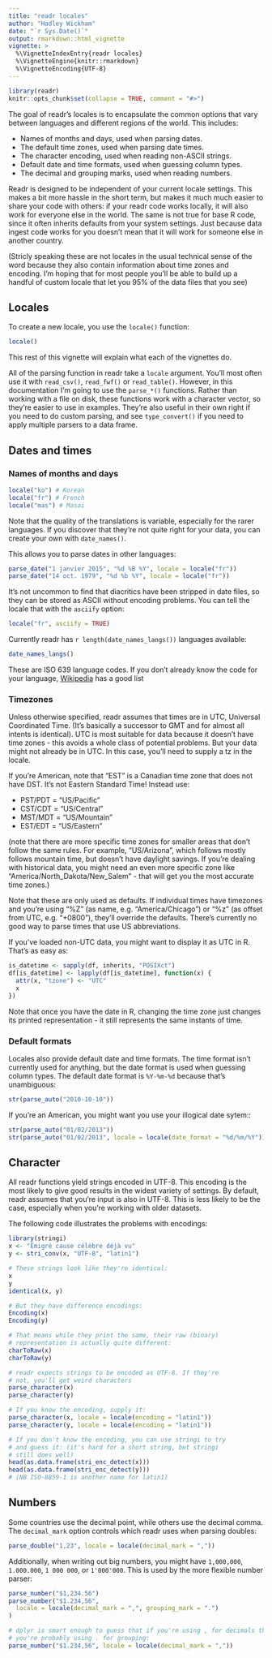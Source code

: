 ```yaml
---
title: "readr locales"
author: "Hadley Wickham"
date: "`r Sys.Date()`"
output: rmarkdown::html_vignette
vignette: >
  %\VignetteIndexEntry{readr locales}
  %\VignetteEngine{knitr::rmarkdown}
  %\VignetteEncoding{UTF-8}
---
```


```r
library(readr)
knitr::opts_chunk$set(collapse = TRUE, comment = "#>")
```

The goal of readr's locales is to encapsulate the common options that vary between languages and different regions of the world. This includes:

* Names of months and days, used when parsing dates.
* The default time zones, used when parsing date times.
* The character encoding, used when reading non-ASCII strings.
* Default date and time formats, used when guessing column types.
* The decimal and grouping marks, used when reading numbers.

Readr is designed to be independent of your current locale settings. This makes a bit more hassle in the short term, but makes it much much easier to share your code with others: if your readr code works locally, it will also work for everyone else in the world. The same is not true for base R code, since it often inherits defaults from your system settings. Just because data ingest code works for you doesn't mean that it will work for someone else in another country.

(Stricly speaking these are not locales in the usual technical sense of the word because they also contain information about time zones and encoding. I'm hoping that for most people you'll be able to build up a handful of custom locale that let you 95% of the data files that you see)

## Locales

To create a new locale, you use the `locale()` function:

```r
locale()
```

This rest of this vignette will explain what each of the vignettes do.

All of the parsing function in readr take a `locale` argument. You'll most often use it with `read_csv()`, `read_fwf()` or `read_table()`. However, in this documentation I'm going to use the `parse_*()` functions. Rather than working with a file on disk, these functions work with a character vector, so they're easier to use in examples. They're also useful in their own right if you need to do custom parsing, and see `type_convert()` if you need to apply multiple parsers to a data frame.

## Dates and times

### Names of months and days

```r
locale("ko") # Korean
locale("fr") # French
locale("mas") # Masai
```

Note that the quality of the translations is variable, especially for the rarer languages. If you discover that they're not quite right for your data, you can create your own with `date_names()`.

This allows you to parse dates in other languages:

```r
parse_date("1 janvier 2015", "%d %B %Y", locale = locale("fr"))
parse_date("14 oct. 1979", "%d %b %Y", locale = locale("fr"))
```

It's not uncommon to find that diacritics have been stripped in date files, so they can be stored as ASCII without encoding problems. You can tell the locale that with the `asciify` option:

```r
locale("fr", asciify = TRUE)
```

Currently readr has `r length(date_names_langs())` languages available:

```r
date_names_langs()
```

These are ISO 639 language codes. If you don't already know the code for your language, [Wikipedia](https://en.wikipedia.org/wiki/List_of_ISO_639-1_codes) has a good list 

### Timezones

Unless otherwise specified, readr assumes that times are in UTC, Universal Coordinated Time. (It's basically a successor to GMT and for almost all intents is identical). UTC is most suitable for data because it doesn't have time zones - this avoids a whole class of potential problems. But your data might not already be in UTC. In this case, you'll need to supply a tz in the locale.

If you're American, note that "EST" is a Canadian time zone that does not have DST. It's not Eastern Standard Time! Instead use:

* PST/PDT = "US/Pacific"
* CST/CDT = "US/Central"
* MST/MDT = "US/Mountain"
* EST/EDT = "US/Eastern"

(note that there are more specific time zones for smaller areas that don't follow the same rules. For example, "US/Arizona", which follows mostly follows mountain time, but doesn't have daylight savings. If you're dealing with historical data, you might need an even more specific zone like "America/North_Dakota/New_Salem" - that will get you the most accurate time zones.)

Note that these are only used as defaults. If individual times have timezones and you're using "%Z" (as name, e.g. "America/Chicago") or "%z" (as offset from UTC, e.g. "+0800"), they'll override the defaults. There's currently no good way to parse times that use US abbreviations.

If you've loaded non-UTC data, you might want to display it as UTC in R. That's as easy as:

```r
is_datetime <- sapply(df, inherits, "POSIXct")
df[is_datetime] <- lapply(df[is_datetime], function(x) {
  attr(x, "tzone") <- "UTC"
  x
})
```

Note that once you have the date in R, changing the time zone just changes its printed representation - it still represents the same instants of time.

### Default formats

Locales also provide default date and time formats. The time format isn't currently used for anything, but the date format is used when guessing column types. The default date format is `%Y-%m-%d` because that's unambiguous:

```r
str(parse_auto("2010-10-10"))
```

If you're an American, you might want you use your illogical date sytem::

```r
str(parse_auto("01/02/2013"))
str(parse_auto("01/02/2013", locale = locale(date_format = "%d/%m/%Y")))
```

## Character

All readr functions yield strings encoded in UTF-8. This encoding is the most likely to give good results in the widest variety of settings. By default, readr assumes that you're input is also in UTF-8. This is less likely to be the case, especially when you're working with older datasets.

The following code illustrates the problems with encodings:

```r
library(stringi)
x <- "Émigré cause célèbre déjà vu"
y <- stri_conv(x, "UTF-8", "latin1")

# These strings look like they're identical:
x
y
identical(x, y)

# But they have difference encodings:
Encoding(x)
Encoding(y)

# That means while they print the same, their raw (binary)
# representation is actually quite different:
charToRaw(x)
charToRaw(y)

# readr expects strings to be encoded as UTF-8. If they're
# not, you'll get weird characters
parse_character(x)
parse_character(y)

# If you know the encoding, supply it:
parse_character(x, locale = locale(encoding = "latin1"))
parse_character(y, locale = locale(encoding = "latin1"))

# If you don't know the encoding, you can use stringi to try 
# and guess it: (it's hard for a short string, but stringi
# still does well)
head(as.data.frame(stri_enc_detect(x)))
head(as.data.frame(stri_enc_detect(y)))
# (NB ISO-8859-1 is another name for latin1)
```

## Numbers

Some countries use the decimal point, while others use the decimal comma. The `decimal_mark` option controls which readr uses when parsing doubles:

```r
parse_double("1,23", locale = locale(decimal_mark = ","))
```

Additionally, when writing out big numbers, you might have `1,000,000`, `1.000.000`, `1 000 000`, or `1'000'000`. This is used by the more flexible number parser:

```r
parse_number("$1,234.56")
parse_number("$1.234,56", 
  locale = locale(decimal_mark = ",", grouping_mark = ".")
)

# dplyr is smart enough to guess that if you're using , for decimals then
# you're probably using . for grouping:
parse_number("$1.234,56", locale = locale(decimal_mark = ","))
```
